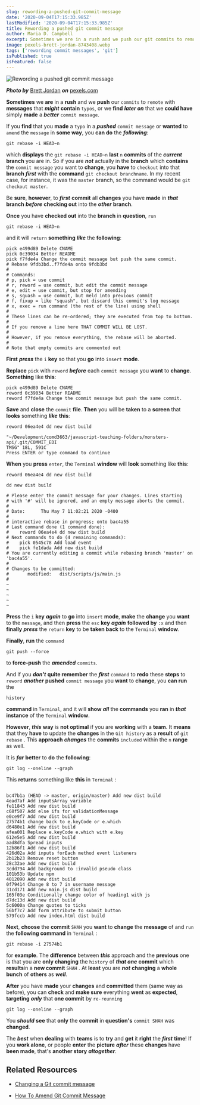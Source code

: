```yaml
---
slug: rewording-a-pushed-git-commit-message
date: '2020-09-04T17:15:33.985Z'
lastModified: '2020-09-04T17:15:33.985Z'
title: Rewording a pushed git commit message
author: Maria D. Campbell
excerpt: Sometimes we are in a rush and we push our git commits to remote with messages that might contain typos, or we find later on that we could have simply made a better commit message.
image: pexels-brett-jordan-8743408.webp
tags: ['rewording commit messages', 'git']
isPublished: true
isFeatured: false
---
```


![Rewording a pushed git commit message](pexels-brett-jordan-8743408.webp)

***Photo by*** [Brett Jordan](https://www.pexels.com/@brettjordan/) ***on*** [pexels.com](close-up-shot-of-scrabble-tiles-on-a-white-surface-8743408/)

**Sometimes** we **are** in a **rush** and we **push** our `commits` to `remote` with **messages** that **_might_** **contain** `typos`, or we **find** **_later on_** that we **could have** simply **made** a **_better_** `commit message`.

If you **find** that you **made** a `typo` in a **_pushed_** `commit message` or **wanted** to `amend` the `message` in **some way**, you **can do** the
**_following_**:

```shell
git rebase -i HEAD~n
```

which **displays** the `git rebase -i HEAD~n` **last** `n` **commits** of the
**_current_** **branch** you are in. So if you are **_not_** actually in the
**branch** which **contains** the `commit message` you want to **change**, you
**have** to `checkout` into that **branch** **_first_** with the **command**
`git checkout branchname`. In my recent case, for instance, it was the `master` branch, so the command would be `git checkout master`.

Be **sure**, **however**, to **_first_** **commit** all **changes** you have
**made** in **_that_** **branch** **_before_** **checking out** into the
**_other_** **branch**.

**Once** you have **checked out** into the **branch** in **question**, `run`

```shell
git rebase -i HEAD~n
```

and it will `return` **something** **_like_** the **following**:

```shell
pick e499d89 Delete CNAME
pick 0c39034 Better README
pick f7fde4a Change the commit message but push the same commit.
# Rebase 9fdb3bd..f7fde4a onto 9fdb3bd
#
# Commands:
# p, pick = use commit
# r, reword = use commit, but edit the commit message
# e, edit = use commit, but stop for amending
# s, squash = use commit, but meld into previous commit
# f, fixup = like "squash", but discard this commit's log message
# x, exec = run command (the rest of the line) using shell
#
# These lines can be re-ordered; they are executed from top to bottom.
#
# If you remove a line here THAT COMMIT WILL BE LOST.
#
# However, if you remove everything, the rebase will be aborted.
#
# Note that empty commits are commented out
```

**First** **_press_** the `i` **key** so that you **go** into `insert` **mode**.

**Replace** `pick` with `reword` **_before_** each `commit message` you **want** to **change**. **Something** like **this**:

```shell
pick e499d89 Delete CNAME
reword 0c39034 Better README
reword f7fde4a Change the commit message but push the same commit.
```

**Save** and **close** the `commit` **file**. **Then** you will be **taken** to a **screen** that **looks** something **_like_** **this**:

```shell
reword 06ea4e4 dd new dist build

"~/Development/comd3663/javascript-teaching-folders/monsters-api/.git/COMMIT_EDI
TMSG" 18L, 591C
Press ENTER or type command to continue
```

**When** you **press** `enter`, the `Terminal` **window** will **look**
something like **this**:

```shell
reword 06ea4e4 dd new dist build

dd new dist build

# Please enter the commit message for your changes. Lines starting
# with '#' will be ignored, and an empty message aborts the commit.
#
# Date:      Thu May 7 11:02:21 2020 -0400
#
# interactive rebase in progress; onto bac4a55
# Last command done (1 command done):
#    reword 06ea4e4 dd new dist build
# Next commands to do (4 remaining commands):
#    pick 0545c78 Add load event
#    pick fe1dada Add new dist build
# You are currently editing a commit while rebasing branch 'master' on 'bac4a55'.
#
# Changes to be committed:
#       modified:   dist/scripts/js/main.js
#
~
~
~
~
~
```

**Press** the `i` **key** **_again_** to **go** into `insert` **mode**, **make** the **change** you **want** to the `message`, and then **press** the `esc` **key** **_again_** **followed by** `:x` and then **finally** **_press_** the `return` **key** to be **taken back** to the `Terminal` **window**.

**Finally**, **run** the `command`

```shell
git push --force
```

to **force-push** the **_amended_** `commits`.

And if you **_don't_** **quite remember** the **_first_** `command` to **redo** these **steps** to `reword` **_another_** **pushed** `commit message` you **want** to **change**, you **can run** the

```shell
history
```

**command** in `Terminal`, and it will **show** **_all_** the **commands** you
**ran** in **_that_** **instance** of the `Terminal` **window**.

**However**, **_this_** **way** is **not optimal** if you are **working** with a **team**. It **means** that they **have** to update the **changes** in the `Git history` as a **result** of `git rebase` . This **approach** **_changes_** the **commits** `included` within the `n` **range** as well.

It is **_far_** **better** to **do** the **following**:

```shell
git log --oneline --graph
```

This **returns** something like **this** in `Terminal` :

```shell

bc47b1a (HEAD -> master, origin/master) Add new dist build
4ead7af Add inputsArray variable
fe11843 Add new dist build
c68f507 Add else ifs for validationMessage
e0ce9f7 Add new dist build
27574b1 change back to e.keyCode or e.which
d6480e1 Add new dist build
afea001 Replace e.keyCode e.which with e.key
612e5e5 Add new dist build
aad8dfa Spread inputs
12b86f1 Add new dist build
426d02a Add inputs forEach method event listeners
2b12b23 Remove reset button
28c32ae Add new dist build
3cdd794 Add background to :invalid pseudo class
101b53b Update npm
4012090 Add new dist build
0f79414 Change 8 to 7 in username message
31cd171 Add new main.js dist build
165f03e Conditionally change color of heading1 with js
d7dc13d Add new dist build
5c6000a Change quotes to ticks
56bf7c7 Add form attribute to submit button
579fccb Add new index.html dist build

```

**Next**, **choose** the **commit** `SHAH` you **want** to **change** the
**message** of and `run` the **following command** in `Terminal` :

```shell
git rebase -i 27574b1
```

for **example**. The **difference** between **_this_** approach and the
**previous** one is that you are **only changing** the `history` of **_that
one_** **commit** which **results**in a **new commit** `SHAH` . At **least** you are **_not_** **changing** a **whole bunch** of **others** as **_well_**.

**After** you have **made** your **changes** and **committed** them (same way as before), you can **check** and **make sure** everything **went** as
**expected**, **targeting** **_only_** that **one commit** by `re-reunning`

```shell
git log --oneline --graph
```

You **_should_** **see** that **only** the **commit** in **question's**
`commit SHAH` was **changed**.

The **_best_** when **dealing** with **teams** is to **try** and **get** it
**right** the **_first_** **time**! If you **work alone**, or people **enter**
the **picture** **_after_** these **changes** have **been made**, that's
**another story** **_altogether_**.

## Related Resources

-   [Changing a Git commit message](https://docs.github.com/en/enterprise/2.13/user/articles/changing-a-commit-message)

-   [How To Amend Git Commit Message](https://devconnected.com/how-to-amend-git-commit-message/)


